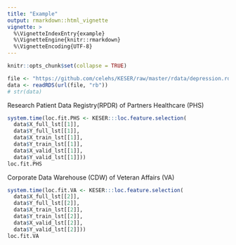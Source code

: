 ```yaml
---
title: "Example"
output: rmarkdown::html_vignette
vignette: >
  %\VignetteIndexEntry{example}
  %\VignetteEngine{knitr::rmarkdown}
  %\VignetteEncoding{UTF-8}
---
```


```r
knitr::opts_chunk$set(collapse = TRUE)
```

```r
file <- "https://github.com/celehs/KESER/raw/master/rdata/depression.rds"
data <- readRDS(url(file, "rb"))
# str(data)
```

Research Patient Data Registry(RPDR) of Partners Healthcare (PHS) 

```r
system.time(loc.fit.PHS <- KESER:::loc.feature.selection(
  data$X_full_lst[[1]], 
  data$Y_full_lst[[1]],
  data$X_train_lst[[1]], 
  data$Y_train_lst[[1]], 
  data$X_valid_lst[[1]], 
  data$Y_valid_lst[[1]]))
loc.fit.PHS
```

Corporate Data Warehouse (CDW) of Veteran Affairs (VA)

```r
system.time(loc.fit.VA <- KESER:::loc.feature.selection(
  data$X_full_lst[[2]], 
  data$Y_full_lst[[2]],
  data$X_train_lst[[2]], 
  data$Y_train_lst[[2]], 
  data$X_valid_lst[[2]], 
  data$Y_valid_lst[[2]]))
loc.fit.VA
```
